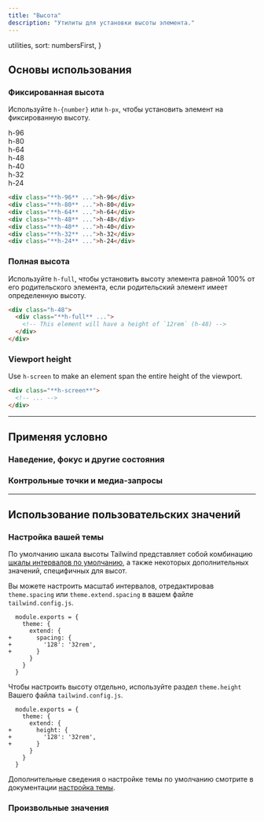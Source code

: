 ```yaml
---
title: "Высота"
description: "Утилиты для установки высоты элемента."
---
```



  utilities,
  sort: numbersFirst,
}

## Основы использования

### Фиксированная высота

Используйте `h-{number}` или `h-px`, чтобы установить элемент на фиксированную высоту.

<Example>
  <div class="flex justify-center items-end space-x-4 font-mono font-bold text-xs text-center text-white">
    <div class="w-8 bg-blue-500 rounded-lg shadow-lg h-96 relative">
      <div class="absolute w-8 bottom-6">
        <div class="-rotate-90">h-96</div>
      </div>
    </div>
    <div class="w-8 bg-blue-500 rounded-lg shadow-lg h-80 relative">
      <div class="absolute w-8 bottom-6">
        <div class="-rotate-90">h-80</div>
      </div>
    </div>
    <div class="w-8 bg-blue-500 rounded-lg shadow-lg h-64 relative">
      <div class="absolute w-8 bottom-6">
        <div class="-rotate-90">h-64</div>
      </div>
    </div>
    <div class="w-8 bg-blue-500 rounded-lg shadow-lg h-48 relative">
      <div class="absolute w-8 bottom-6">
        <div class="-rotate-90">h-48</div>
      </div>
    </div>
    <div class="w-8 bg-blue-500 rounded-lg shadow-lg h-40 relative">
      <div class="absolute w-8 bottom-6">
        <div class="-rotate-90">h-40</div>
      </div>
    </div>
    <div class="w-8 bg-blue-500 rounded-lg shadow-lg h-32 relative">
      <div class="absolute w-8 bottom-6">
        <div class="-rotate-90">h-32</div>
      </div>
    </div>
    <div class="w-8 bg-blue-500 rounded-lg shadow-lg h-24 relative">
      <div class="absolute w-8 bottom-6">
        <div class="-rotate-90">h-24</div>
      </div>
    </div>
  </div>
</Example>

```html
<div class="**h-96** ...">h-96</div>
<div class="**h-80** ...">h-80</div>
<div class="**h-64** ...">h-64</div>
<div class="**h-48** ...">h-48</div>
<div class="**h-40** ...">h-40</div>
<div class="**h-32** ...">h-32</div>
<div class="**h-24** ...">h-24</div>
```

### Полная высота

Используйте `h-full`, чтобы установить высоту элемента равной 100% от его родительского элемента, если родительский элемент имеет определенную высоту.

```html
<div class="h-48">
  <div class="**h-full** ...">
    <!-- This element will have a height of `12rem` (h-48) -->
  </div>
</div>
```

### Viewport height

Use `h-screen` to make an element span the entire height of the viewport.

```html
<div class="**h-screen**">
  <!-- ... -->
</div>
```

---

## <Heading ignore>Применяя условно</Heading>

### <Heading ignore>Наведение, фокус и другие состояния</Heading>

<HoverFocusAndOtherStates defaultClass="h-8" featuredClass="h-full" />

### <Heading ignore>Контрольные точки и медиа-запросы</Heading>

<BreakpointsAndMediaQueries defaultClass="h-8" featuredClass="h-full" />

---

## Использование пользовательских значений

### Настройка вашей темы

По умолчанию шкала высоты Tailwind представляет собой комбинацию [шкалы интервалов по умолчанию](/docs/customizing-spacing#default-spacing-scale), а также некоторых дополнительных значений, специфичных для высот.

Вы можете настроить масштаб интервалов, отредактировав `theme.spacing` или `theme.extend.spacing` в вашем файле `tailwind.config.js`.

```diff-js tailwind.config.js
  module.exports = {
    theme: {
      extend: {
+       spacing: {
+         '128': '32rem',
+       }
      }
    }
  }
```

Чтобы настроить высоту отдельно, используйте раздел `theme.height` Вашего файла `tailwind.config.js`.

```diff-js tailwind.config.js
  module.exports = {
    theme: {
      extend: {
+       height: {
+         '128': '32rem',
+       }
      }
    }
  }
```

Дополнительные сведения о настройке темы по умолчанию смотрите в документации [настройка темы](/docs/theme#customizing-the-default-theme).

### Произвольные значения

<ArbitraryValues property="height" featuredClass="h-[32rem]" />
